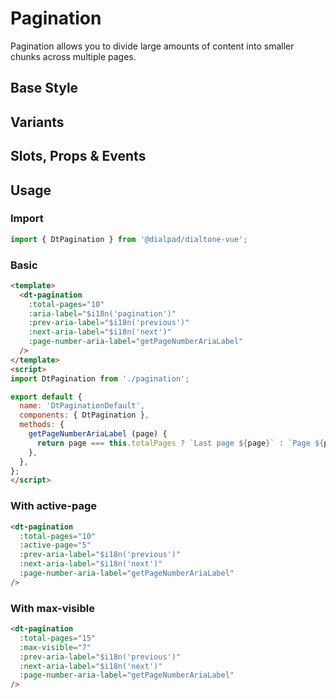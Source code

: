 
# Pagination

<Subtitle>
  Pagination allows you to divide large amounts of content into smaller chunks across multiple pages.
</Subtitle>

## Base Style

<Canvas>
  <Story id="components-pagination--default" />
</Canvas>

## Variants

<Canvas>
  <Story id="components-pagination--variants" />
</Canvas>

## Slots, Props & Events

<ArgsTable story={PRIMARY_STORY} />

## Usage

### Import

```jsx
import { DtPagination } from '@dialpad/dialtone-vue';
```

### Basic

```html
<template>
  <dt-pagination
    :total-pages="10"
    :aria-label="$i18n('pagination')"
    :prev-aria-label="$i18n('previous')"
    :next-aria-label="$i18n('next')"
    :page-number-aria-label="getPageNumberAriaLabel"
  />
</template>
<script>
import DtPagination from './pagination';

export default {
  name: 'DtPaginationDefault',
  components: { DtPagination },
  methods: {
    getPageNumberAriaLabel (page) {
      return page === this.totalPages ? `Last page ${page}` : `Page ${page}`;
    },
  },
};
</script>
```

### With active-page

```html
<dt-pagination
  :total-pages="10"
  :active-page="5"
  :prev-aria-label="$i18n('previous')"
  :next-aria-label="$i18n('next')"
  :page-number-aria-label="getPageNumberAriaLabel"
/>
```

### With max-visible

```html
<dt-pagination
  :total-pages="15"
  :max-visible="7"
  :prev-aria-label="$i18n('previous')"
  :next-aria-label="$i18n('next')"
  :page-number-aria-label="getPageNumberAriaLabel"
/>
```
